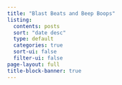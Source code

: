 ```yaml
---
title: "Blast Beats and Beep Boops"
listing:
  contents: posts
  sort: "date desc"
  type: default
  categories: true
  sort-ui: false
  filter-ui: false
page-layout: full
title-block-banner: true
---
```


<!-- 
**Topics to add**

- Bayesian stats notes
- Raspberry Pi Camera object detection classification with YOLO
- `YAML` for minimalist-ui theme in `hass` 
-->